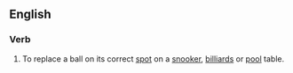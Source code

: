 ==English==

===Verb===
{{en-verb|respots|respotting|respotted}}

# {{context|sports|billiards|snooker|pool}} To replace a ball on its correct [[spot]] on a [[snooker]], [[billiards]] or [[pool]] table.